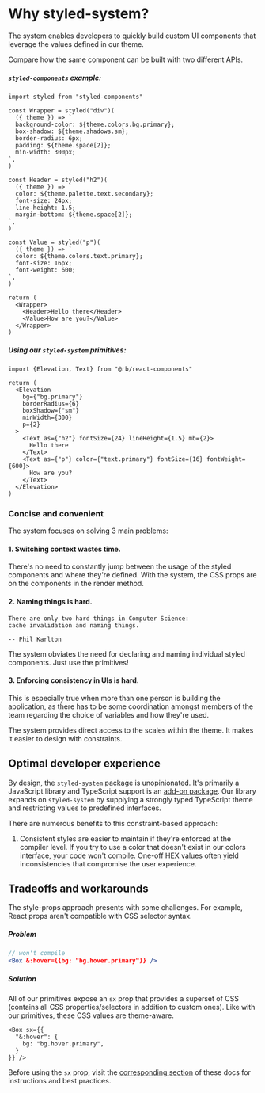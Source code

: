 
# Why styled-system?

The system enables developers to quickly build custom UI components that leverage the values defined in our theme.

Compare how the same component can be built with two different APIs.

##### `styled-components` example:

```tsx
import styled from "styled-components"

const Wrapper = styled("div")(
  ({ theme }) => `
  background-color: ${theme.colors.bg.primary};
  box-shadow: ${theme.shadows.sm};
  border-radius: 6px;
  padding: ${theme.space[2]};
  min-width: 300px;
`,
)

const Header = styled("h2")(
  ({ theme }) => `
  color: ${theme.palette.text.secondary};
  font-size: 24px;
  line-height: 1.5;
  margin-bottom: ${theme.space[2]};
`,
)

const Value = styled("p")(
  ({ theme }) => `
  color: ${theme.colors.text.primary};
  font-size: 16px;
  font-weight: 600;
`,
)

return (
  <Wrapper>
    <Header>Hello there</Header>
    <Value>How are you?</Value>
  </Wrapper>
)
```

##### Using our `styled-system` primitives:

```tsx
import {Elevation, Text} from "@rb/react-components"

return (
  <Elevation
    bg={"bg.primary"}
    borderRadius={6}
    boxShadow={"sm"}
    minWidth={300}
    p={2}
  >
    <Text as={"h2"} fontSize={24} lineHeight={1.5} mb={2}>
      Hello there
    </Text>
    <Text as={"p"} color={"text.primary"} fontSize={16} fontWeight={600}>
      How are you?
    </Text>
  </Elevation>
)
```

### Concise and convenient

The system focuses on solving 3 main problems:

#### 1. Switching context wastes time.

There's no need to constantly jump between the usage of the styled components and where they're defined. With the system, the CSS props are on the components in the render method.

#### 2. Naming things is hard.

```
There are only two hard things in Computer Science:
cache invalidation and naming things.

-- Phil Karlton
```

The system obviates the need for declaring and naming individual styled components.  Just use the primitives!

#### 3. Enforcing consistency in UIs is hard.

This is especially true when more than one person is building the application, as there has to be some coordination amongst members of the team regarding the choice of variables and how they're used.

The system provides direct access to the scales within the theme.  It makes it easier to design with constraints.


## Optimal developer experience

By design, the `styled-system` package is unopinionated.  It's primarily a JavaScript library and TypeScript support is an [add-on package](https://www.npmjs.com/package/@types/styled-system).  Our library expands on `styled-system` by supplying a strongly typed TypeScript theme and restricting values to predefined interfaces.

There are numerous benefits to this constraint-based approach:

1. Consistent styles are easier to maintain if they're enforced at the compiler level.  If you try to use a color that doesn't exist in our colors interface, your code won't compile.  One-off HEX values often yield inconsistencies that compromise the user experience.



## Tradeoffs and workarounds
The style-props approach presents with some challenges.  For example, React props aren't compatible with CSS selector syntax.

##### Problem
```jsx
// won't compile
<Box &:hover={{bg: "bg.hover.primary"}} />
```

##### Solution
All of our primitives expose an `sx` prop that provides a superset of CSS (contains all CSS properties/selectors in addition to custom ones).  Like with our primitives, these CSS values are theme-aware.
```
<Box sx={{
  "&:hover": {
    bg: "bg.hover.primary",
  }
}} />
```

Before using the `sx` prop, visit the [corresponding section](/sx-prop) of these docs for instructions and best practices.

